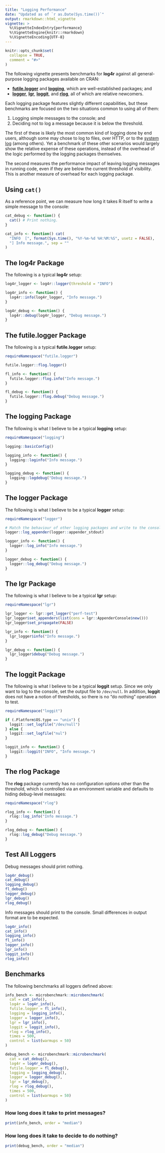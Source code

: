 ```yaml
---
title: "Logging Performance"
date: "Updated as of `r as.Date(Sys.time())`"
output: rmarkdown::html_vignette
vignette: >
  %\VignetteIndexEntry{performance}
  %\VignetteEngine{knitr::rmarkdown}
  %\VignetteEncoding{UTF-8}
---
```


```r
knitr::opts_chunk$set(
  collapse = TRUE,
  comment = "#>"
)
```

The following vignette presents benchmarks for **log4r** against all
general-purpose logging packages available on CRAN:

- [**futile.logger**](https://cran.r-project.org/package=futile.logger) and
  [**logging**](https://cran.r-project.org/package=logging), which are
  well-established packages; and
- [**logger**](https://cran.r-project.org/package=logger),
  [**lgr**](https://cran.r-project.org/package=lgr),
  [**loggit**](https://cran.r-project.org/package=loggit), and
  [**rlog**](https://cran.r-project.org/package=rlog), all of which are
  relative newcomers.

Each logging package features slightly different capabilities, but these
benchmarks are focused on the two situations common to using all of them:

1. Logging simple messages to the console; and
2. Deciding not to log a message because it is below the threshold.

The first of these is likely the most common kind of logging done by end users,
although some may chose to log to files, over HTTP, or to the [system log](https://cran.r-project.org/package=rsyslog)
(among others). Yet a benchmark of these other scenarios would largely show
the relative expense of these operations, instead of the overhead of the
logic performed by the logging packages themselves.

The second measures the performance impact of leaving logging messages in
running code, even if they are below the current threshold of visibility. This
is another measure of overhead for each logging package.

## Using `cat()`

As a reference point, we can measure how long it takes R itself to write a
simple message to the console:

```r
cat_debug <- function() {
  cat() # Print nothing.
}

cat_info <- function() cat(
  "INFO  [", format(Sys.time(), "%Y-%m-%d %H:%M:%S", usetz = FALSE),
  "] Info message.", sep = ""
)
```

## The **log4r** Package

The following is a typical **log4r** setup:

```r
log4r_logger <- log4r::logger(threshold = "INFO")

log4r_info <- function() {
  log4r::info(log4r_logger, "Info message.")
}

log4r_debug <- function() {
  log4r::debug(log4r_logger, "Debug message.")
}
```

## The **futile.logger** Package

The following is a typical **futile.logger** setup:

```r
requireNamespace("futile.logger")

futile.logger::flog.logger()

fl_info <- function() {
  futile.logger::flog.info("Info message.")
}

fl_debug <- function() {
  futile.logger::flog.debug("Debug message.")
}
```

## The **logging** Package

The following is what I believe to be a typical **logging** setup:

```r
requireNamespace("logging")

logging::basicConfig()

logging_info <- function() {
  logging::loginfo("Info message.")
}

logging_debug <- function() {
  logging::logdebug("Debug message.")
}
```

## The **logger** Package

The following is what I believe to be a typical **logger** setup:

```r
requireNamespace("logger")

# Match the behaviour of other logging packages and write to the console.
logger::log_appender(logger::appender_stdout)

logger_info <- function() {
  logger::log_info("Info message.")
}

logger_debug <- function() {
  logger::log_debug("Debug message.")
}
```

## The **lgr** Package

The following is what I believe to be a typical **lgr** setup:

```r
requireNamespace("lgr")

lgr_logger <- lgr::get_logger("perf-test")
lgr_logger$set_appenders(list(cons = lgr::AppenderConsole$new()))
lgr_logger$set_propagate(FALSE)

lgr_info <- function() {
  lgr_logger$info("Info message.")
}

lgr_debug <- function() {
  lgr_logger$debug("Debug message.")
}
```

## The **loggit** Package

The following is what I believe to be a typical **loggit** setup. Since we only
want to log to the console, set the output file to `/dev/null`. In addition,
**loggit** does not have a notion of thresholds, so there is no "do nothing"
operation to test.

```r
requireNamespace("loggit")

if (.Platform$OS.type == "unix") {
  loggit::set_logfile("/dev/null")
} else {
  loggit::set_logfile("nul")
}

loggit_info <- function() {
  loggit::loggit("INFO", "Info message.")
}
```

## The **rlog** Package

The **rlog** package currently has no configuration options other than the
threshold, which is controlled via an environment variable and defaults to
hiding debug-level messages:

```r
requireNamespace("rlog")

rlog_info <- function() {
  rlog::log_info("Info message.")
}

rlog_debug <- function() {
  rlog::log_debug("Debug message.")
}
```

## Test All Loggers

Debug messages should print nothing.

```r
log4r_debug()
cat_debug()
logging_debug()
fl_debug()
logger_debug()
lgr_debug()
rlog_debug()
```

Info messages should print to the console. Small differences in output format
are to be expected.

```r
log4r_info()
cat_info()
logging_info()
fl_info()
logger_info()
lgr_info()
loggit_info()
rlog_info()
```

## Benchmarks

The following benchmarks all loggers defined above:

```r
info_bench <- microbenchmark::microbenchmark(
  cat = cat_info(),
  log4r = log4r_info(),
  futile.logger = fl_info(),
  logging = logging_info(),
  logger = logger_info(),
  lgr = lgr_info(),
  loggit = loggit_info(),
  rlog = rlog_info(),
  times = 500,
  control = list(warmups = 50)
)

debug_bench <- microbenchmark::microbenchmark(
  cat = cat_debug(),
  log4r = log4r_debug(),
  futile.logger = fl_debug(),
  logging = logging_debug(),
  logger = logger_debug(),
  lgr = lgr_debug(),
  rlog = rlog_debug(),
  times = 500,
  control = list(warmups = 50)
)
```

### How long does it take to print messages?

```r
print(info_bench, order = "median")
```

### How long does it take to decide to do nothing?

```r
print(debug_bench, order = "median")
```
